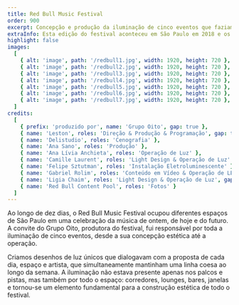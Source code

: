 ```yaml
---
title: Red Bull Music Festival
order: 900
excerpt: Concepção e produção da iluminação de cinco eventos que faziam parte do festival. 
extraInfo: Esta edição do festival aconteceu em São Paulo em 2018 e os cinco eventos foram na Praça do Patriarca, Void e Fabriketa.
highlight: false
images:
  [
    { alt: 'image', path: '/redbull1.jpg', width: 1920, height: 720 },
    { alt: 'image', path: '/redbull2.jpg', width: 1920, height: 720 },
    { alt: 'image', path: '/redbull3.jpg', width: 1920, height: 720 },
    { alt: 'image', path: '/redbull4.jpg', width: 1920, height: 720 },
    { alt: 'image', path: '/redbull5.jpg', width: 1920, height: 720 },
    { alt: 'image', path: '/redbull6.jpg', width: 1920, height: 720 },
    { alt: 'image', path: '/redbull7.jpg', width: 1920, height: 720 },
  ]
credits:
  [
    { prefix: 'produzido por', name: 'Grupo Oito', gap: true },
    { name: 'Leston', roles: 'Direção & Produção & Programação', gap: true },
    { name: 'Delistudio', roles: 'Cenografia' },
    { name: 'Ana Sano', roles: 'Produção' },
    { name: 'Ana Lívia Anchieta', roles: 'Operação de Luz' },
    { name: 'Camille Laurent', roles: 'Light Design & Operação de Luz' },
    { name: 'Felipe Sztutman', roles: 'Instalação Eletroluminescente' },
    { name: 'Gabriel Rolim', roles: 'Conteúdo em Vídeo & Operação de LED' },
    { name: 'Ligia Chaim', roles: 'Light Design & Operação de Luz', gap: true },
    { name: 'Red Bull Content Pool', roles: 'Fotos' }
  ]
---
```

Ao longo de dez dias, o Red Bull Music Festival ocupou diferentes espaços de São Paulo em uma celebração da música de ontem, de hoje e do futuro. A convite do Grupo Oito, produtora do festival, fui responsável por toda a iluminação de cinco eventos, desde a sua concepção estética até a operação.

Criamos desenhos de luz únicos que dialogavam com a proposta de cada dia, espaço e artista, que simultaneamente mantinham uma linha coesa ao longo da semana. A iluminação não estava presente apenas nos palcos e pistas, mas também  por todo o espaço: corredores, lounges, bares, janelas e tornou-se um elemento fundamental para a construção estética de todo o festival.
